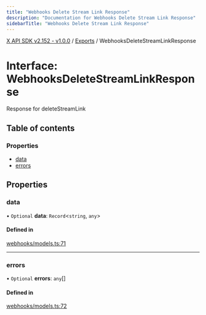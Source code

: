 ```yaml
---
title: "Webhooks Delete Stream Link Response"
description: "Documentation for Webhooks Delete Stream Link Response"
sidebarTitle: "Webhooks Delete Stream Link Response"
---
```


[X API SDK v2.152 - v1.0.0](../README.md) / [Exports](../modules.md) / WebhooksDeleteStreamLinkResponse

# Interface: WebhooksDeleteStreamLinkResponse

Response for deleteStreamLink

## Table of contents

### Properties

- [data](WebhooksDeleteStreamLinkResponse.md#data)
- [errors](WebhooksDeleteStreamLinkResponse.md#errors)

## Properties

### data

• `Optional` **data**: `Record`\<`string`, `any`\>

#### Defined in

[webhooks/models.ts:71](https://github.com/xdevplatform/xdk/blob/ad4172ef5f68f089e0f077a190b271016dd35bf7/xdk/typescript/src/webhooks/models.ts#L71)

___

### errors

• `Optional` **errors**: `any`[]

#### Defined in

[webhooks/models.ts:72](https://github.com/xdevplatform/xdk/blob/ad4172ef5f68f089e0f077a190b271016dd35bf7/xdk/typescript/src/webhooks/models.ts#L72)
